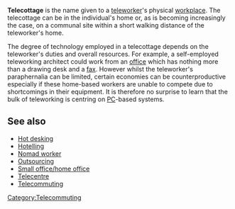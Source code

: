 {{dated prod|concern = {{{concern|After two years, this orphaned, NN neologism still hasn't got any references to back up. Possible wiktionary candidate if sources arise, but none readily available}}}|month = September|day = 16|year = 2007|time = 18:51|timestamp = 20070916185107}}
<!-- Do not use the "dated prod" template directly; the above line is generated by "subst:prod|reason" -->
{{Orphan|date=November 2006}}{{unreferenced}}
'''Telecottage''' is the name given to a [[teleworker]]'s physical [[workplace]].  The telecottage can be in the individual's home or, as is becoming increasingly the case, on a communal site within a short walking distance of the teleworker's home.

The degree of technology employed in a telecottage depends on the teleworker's duties and overall resources.  For example, a self-employed teleworking architect could work from an [[office]] which has nothing more than a drawing desk and a [[fax]].  However whilst the teleworker's paraphernalia can be limited, certain economies can be counterproductive especially if these home-based workers are unable to compete due to shortcomings in their equipment.  It is therefore no surprise to learn that the bulk of teleworking is centring on [[personal computer|PC]]-based systems.

==See also==
*[[Hot desking]]
*[[Hotelling (office)|Hotelling]]
*[[Nomad worker]]
*[[Outsourcing]]
*[[Small office/home office]]
*[[Telecentre]]
*[[Telecommuting]]

[[Category:Telecommuting]]
{{stub}}